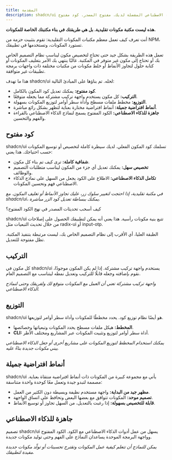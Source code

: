 ```yaml
---
title: المقدمة
description: shadcn/ui هو مجموعة من المكونات المصممة بشكل جميل والتي يمكن الوصول إليها ومنصة توزيع الكود. يعمل مع أطر العمل ونماذج الذكاء الاصطناعي المفضلة لديك. مفتوح المصدر. كود مفتوح.
---
```


**هذه ليست مكتبة مكونات تقليدية. بل هي طريقتك في بناء مكتبتك الخاصة للمكونات.**

أنت تعرف كيف تعمل معظم مكتبات المكونات التقليدية: تقوم بتثبيت حزمة من NPM، تستورد المكونات، وتستخدمها في تطبيقك.

تعمل هذه الطريقة بشكل جيد حتى تحتاج لتخصيص مكون ليناسب نظام التصميم الخاص بك أو تحتاج إلى مكون غير متوفر في المكتبة. غالبًا ينتهي بك الأمر بتغليف المكونات أو كتابة حلول لتجاوز الأنماط أو خلط مكونات من مكتبات مختلفة ذات واجهات برمجة تطبيقات غير متوافقة.

هذا ما تهدف shadcn/ui لحله. تم بناؤها على المبادئ التالية:

- **كود مفتوح:** يمكنك تعديل كود المكون بالكامل.
- **التركيب:** كل مكون يستخدم واجهة تركيب مشتركة مما يجعله متوقعًا.
- **التوزيع:** مخطط ملفات مسطح وأداة سطر أوامر لتوزيع المكونات بسهولة.
- **أنماط افتراضية جميلة:** أنماط افتراضية مختارة بعناية لتظهر بشكل رائع مباشرة.
- **جاهزة للذكاء الاصطناعي:** الكود المفتوح يسمح لنماذج الذكاء الاصطناعي بالقراءة والفهم والتحسين.

## كود مفتوح

shadcn/ui تسلمك كود المكون الفعلي. لديك سيطرة كاملة لتخصيص أو توسيع المكونات حسب احتياجك. هذا يعني:

- **شفافية كاملة:** ترى كيف تم بناء كل مكون.
- **تخصيص سهل:** يمكنك تعديل أي جزء من المكون ليناسب متطلبات التصميم والوظائف.
- **تكامل الذكاء الاصطناعي:** الاطلاع على الكود يجعل من السهل على نماذج الذكاء الاصطناعي فهم وتحسين المكونات.

_في مكتبة تقليدية، إذا احتجت لتغيير سلوك زر، عليك تجاوز الأنماط أو تغليف المكون. مع shadcn/ui، يمكنك ببساطة تعديل كود الزر مباشرة._

<Accordion collapsible>
  <AccordionItem value="faq-1" className="border-none">
    <AccordionTrigger>
      كيف أسحب تحديثات المصدر في نهج الكود المفتوح؟
    </AccordionTrigger>
    <AccordionContent>
      <p>
        shadcn/ui تتبع بنية مكونات رأسية. هذا يعني أنه يمكن لتطبيقك الحصول على إصلاحات من خلال تحديث التبعيات مثل radix-ui أو input-otp.
      </p>
      <p className="mt-4">
        الطبقة العليا، أي الأقرب إلى نظام التصميم الخاص بك، ليست مرتبطة بتنفيذ المكتبة. تظل مفتوحة للتعديل.
      </p>
    </AccordionContent>
  </AccordionItem>
</Accordion>

## التركيب

كل مكون في shadcn/ui يستخدم واجهة تركيب مشتركة. إذا لم يكن المكون موجودًا، نقوم بإضافته وجعله قابلًا للتركيب وتعديل نمطه ليتناسب مع التصميم العام.

_واجهة تركيب مشتركة تعني أن العمل مع المكونات متوقع لك ولفريقك وحتى لنماذج الذكاء الاصطناعي._

## التوزيع

shadcn/ui هو أيضًا نظام توزيع كود. يحدد مخططًا للمكونات وأداة سطر أوامر لتوزيعها.

- **المخطط:** هيكل ملفات مسطح يحدد المكونات وتبعياتها وخصائصها.
- **CLI:** أداة سطر أوامر لتوزيع وتثبيت المكونات عبر المشاريع ومختلف الأطر.

_يمكنك استخدام المخطط لتوزيع المكونات على مشاريع أخرى أو جعل الذكاء الاصطناعي يبني مكونات جديدة بناءً عليه._

## أنماط افتراضية جميلة

shadcn/ui يأتي مع مجموعة كبيرة من المكونات ذات أنماط افتراضية منتقاة بعناية. مصممة لتبدو جيدة وتعمل معًا كوحدة واحدة متناسقة:

- **مظهر جيد من البداية:** واجهة مستخدم نظيفة وبسيطة دون الكثير من العمل.
- **تصميم موحد:** المكونات تتوافق مع بعضها البعض وتحافظ على اتساق الواجهة.
- **قابلة للتخصيص بسهولة:** إذا رغبت بالتعديل، من السهل تجاوز أو توسيع الأنماط.

## جاهزة للذكاء الاصطناعي

تصميم shadcn/ui يسهل من عمل أدوات الذكاء الاصطناعي مع الكود. الكود المفتوح وواجهة البرمجة الموحدة يساعدان النماذج على الفهم وحتى توليد مكونات جديدة.

_يمكن للنماذج أن تتعلم كيفية عمل المكونات وتقترح تحسينات أو تولّد مكونات جديدة مفيدة لتطبيقك._
